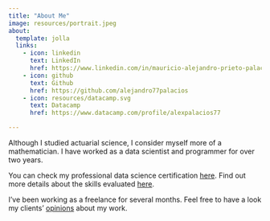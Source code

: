 ```yaml
---
title: "About Me"
image: resources/portrait.jpeg
about:
  template: jolla
  links:
    - icon: linkedin
      text: LinkedIn
      href: https://www.linkedin.com/in/mauricio-alejandro-prieto-palacios-a26682245/
    - icon: github
      text: Github
      href: https://github.com/alejandro77palacios
    - icon: resources/datacamp.svg
      text: Datacamp
      href: https://www.datacamp.com/profile/alexpalacios77

---
```


Although I studied actuarial science, I consider myself more of a mathematician. I have worked as a data scientist and programmer for over two years.

You can check my professional data science certification [here](https://www.datacamp.com/certificate/DS0022675540069).
Find out more details about the skills evaluated [here](https://assets.datacamp.com/email/other/ds-certification-whitepaper.pdf).

I've been working as a freelance for several months. Feel free to have a look my clients' [opinions](https://www.upwork.com/freelancers/~01610b41144bdeb521?viewMode=1) about my work.
